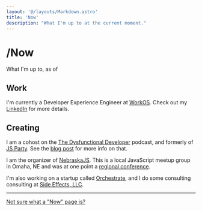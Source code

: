 ```yaml
---
layout: '@/layouts/Markdown.astro'
title: 'Now'
description: "What I'm up to at the current moment."
---
```




# /Now

What I'm up to, as of <FormattedDate date={date} long />

## Work

I'm currently a Developer Experience Engineer at [WorkOS](https://workos.com). Check out my
[LinkedIn](https://linkedin.com/in/nicknisi) for more details.

## Creating

I am a cohost on the [The Dysfunctional Developer](https://dysfunctional.fm) podcast, and formerly of [JS
Party](https://jsparty.fm). See the [blog
post](/posts/seven-years-of-jsparty) for more info on that.

I am the organizer of [NebraskaJS](https://nebraskajs.com). This is a local JavaScript meetup group in Omaha, NE and was
at one point a [regional conference](https://nejsconf.com).

I'm also working on a startup called [Orchestrate](https://useorchestrate.com), and I do some
consulting consulting at [Side Effects, LLC](https://sideeffects.dev).

---

[Not sure what a "Now" page is?](https://nownownow.com/about)


